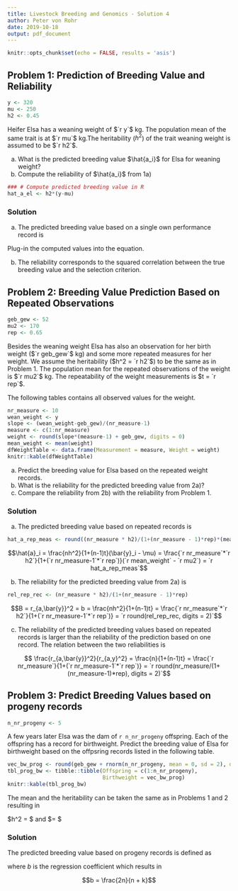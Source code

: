 ```yaml
---
title: Livestock Breeding and Genomics - Solution 4
author: Peter von Rohr
date: 2019-10-18
output: pdf_document
---
```


```r
knitr::opts_chunk$set(echo = FALSE, results = 'asis')
```

## Problem 1: Prediction of Breeding Value and Reliability
```r
y <- 320
mu <- 250
h2 <- 0.45
```

Heifer Elsa has a weaning weight of $`r y`$ kg. The population mean of the same trait is at $`r mu`$ kg.The heritability ($h^2$) of the trait weaning weight is assumed to be $`r h2`$. 

a) What is the predicted breeding value $\hat{a_i}$ for Elsa for weaning weight? 
b) Compute the reliability of $\hat{a_i}$ from 1a) 

<!--   You can use the assigned variables from above for your computations.     --
  --   The meaning of the variables is listed below.                            --
  --      y:    phenotypic own performance record for weaning weight            --
  --      mu:   population mean for weaning weight                              --
  --      h2:   heritability for weaning weight                                 --
  --   
  --   You can use the following template of an R-code-junk for your            --
  --   computations.                                                            --ß

```r

```

  -->
```r
### # Compute predicted breeding value in R
hat_a_el <- h2*(y-mu)
```
  
  
### Solution

a) The predicted breeding value based on a single own performance record is

\begin{equation}
\hat{a} = h^2(y - \mu) \notag
\end{equation}



Plug-in the computed values into the equation.

\begin{equation}
\hat{a} = h^2(y - \mu) = `r h2` * (`r y`\ \text{kg} - `r mu`\ \text{kg}) = `r hat_a_el`\ \text{kg} \notag
\end{equation}

b) The reliability corresponds to the squared correlation between the true breeding value and the selection criterion. 

\begin{equation}
B = r_{a,y}^2 = h^2 = `r h2`\notag
\end{equation}



## Problem 2: Breeding Value Prediction Based on Repeated Observations
```r
geb_gew <- 52
mu2 <- 170
rep <- 0.65
```
Besides the weaning weight Elsa has also an observation for her birth weight ($`r geb_gew`$ kg) and some more repeated measures for her weight. We assume the heritability ($h^2 = `r h2`$) to be the same as in Problem 1. The population mean for the repeated observations of the weight is  $`r mu2`$ kg. The repeatability of the weight measurements is $t = `r rep`$. 

The following tables contains all observed values for the weight. 

```r
nr_measure <- 10
wean_weight <- y
slope <- (wean_weight-geb_gew)/(nr_measure-1)
measure <- c(1:nr_measure)
weight <- round(slope*(measure-1) + geb_gew, digits = 0)
mean_weight <- mean(weight)
dfWeightTable <- data.frame(Measurement = measure, Weight = weight)
knitr::kable(dfWeightTable)
```

a) Predict the breeding value for Elsa based on the repeated weight records.
b) What is the reliability for the predicted breeding value from 2a)?
c) Compare the reliability from 2b) with the reliability from Problem 1.

<!--    As in Problem 1, you can use the assigned variables.           --
  --    The variables have the following meaning                       --
  --       nr_measure:   number of measurements of the weight          --
  --       h2:           heritability                                  --
  --       rep:          repeatability                                 --
  --       mean_weight:  mean of the weights                           --
  --       mu2:          population mean                               --
  -->

### Solution

a) The predicted breeding value based on repeated records is
```r
hat_a_rep_meas <- round((nr_measure * h2)/(1+(nr_measure - 1)*rep)*(mean_weight - mu2), digits = 2)
```
$$\hat{a}_i = \frac{nh^2}{1+(n-1)t}(\bar{y}_i - \mu) 
            = \frac{`r nr_measure`*`r h2`}{1+(`r nr_measure-1`*`r rep`)}(`r mean_weight` - `r mu2`)
            = `r hat_a_rep_meas`$$

b) The reliability for the predicted breeding value from 2a) is
```r
rel_rep_rec <- (nr_measure * h2)/(1+(nr_measure - 1)*rep)
```


$$B = r_{a,\bar{y}}^2  = b = \frac{nh^2}{1+(n-1)t} 
                 = \frac{`r nr_measure`*`r h2`}{1+(`r nr_measure-1`*`r rep`)}
                 = `r round(rel_rep_rec, digits = 2)`$$
                 
c) The reliability of the predicted breeding values based on repeated records is larger than the reliability of the prediction based on one record. The relation between the two reliabilities is 

$$ \frac{r_{a,\bar{y}}^2}{r_{a,y}^2} = \frac{n}{1+(n-1)t} = \frac{`r nr_measure`}{1+(`r nr_measure-1`*`r rep`)}
  = `r round(nr_measure/(1+(nr_measure-1)*rep), digits = 2)`$$


## Problem 3: Predict Breeding Values based on progeny records
```r
n_nr_progeny <- 5
```

A few years later Elsa was the dam of `r n_nr_progeny` offspring. Each of the offspring has a record for birthweight. Predict the breeding value of Elsa for birthweight based on the offpsring records listed in the following table.

```r
vec_bw_prog <- round(geb_gew + rnorm(n_nr_progeny, mean = 0, sd = 2), digits = 0)
tbl_prog_bw <- tibble::tibble(Offspring = c(1:n_nr_progeny),
                              Birthweight = vec_bw_prog)
knitr::kable(tbl_prog_bw)
```

The mean and the heritability can be taken the same as in Problems 1 and 2 resulting in 

$h^2 = $ and $\mu = $


### Solution 
The predicted breeding value based on progeny records is defined as

\begin{equation}
\hat{u_i} = b * (\bar{y_i} - \mu)
\end{equation}

where $b$ is the regression coefficient which results in 

$$b = \frac{2n}{n + k}$$

